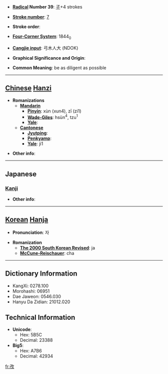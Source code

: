 * '''[[Wiktionary:Chinese radical index| Radical]] Number 39''': [[Wiktionary:Chinese radical index 子|子]]+4 strokes

* '''[[Wiktionary:Chinese total strokes index|Stroke number]]''': [[Wiktionary:Chinese total strokes index 7|7]]

* '''Stroke order''': 

* '''[[Wiktionary:Chinese four corner index|Four-Corner System]]''': 1844<sub>0</sub>

* '''[[Wiktionary:Chinese Cangjie index|Cangjie input]]''': 弓木人大 (NDOK)

* '''Graphical Significance and Origin''': 

* '''Common Meaning''': be as diligent as possible

----

== [[Chinese]] [[Hanzi]] ==

* '''Romanizations'''
** '''[[Mandarin]]'''
*** '''[[Pinyin]]''': xùn (xun4), zī (zi1)
*** '''[[Wade-Giles]]''': hsün<sup>4</sup>, tzu<sup>1</sup>
*** '''[[Yale]]''': 
** '''[[Cantonese]]'''
*** '''[[Jyutping]]''':
*** '''[[Penkyamp]]''': 
*** '''[[Yale]]''': ji1

* '''Other info''': 

----

==Japanese==
===[[Kanji]]===
{{kanji|on readings=[[し]] (shi)
|kun readings=[[つとめる]] (tsutomeru)
}}

* '''Other info''':  

----

== [[Korean]] [[Hanja]] ==

* '''Pronunciation''': 자

* '''Romanization'''
** '''[[The 2000 South Korean Revised Romanization|The 2000 South Korean Revised]]''': ja
** '''[[McCune-Reischauer]]''': cha

----

== Dictionary Information ==

* KangXi: 0278.100
* Morohashi: 06951
* Dae Jaweon: 0546.030
* Hanyu Da Zidian: 21012.020

== Technical Information ==

* '''Unicode''':
** Hex: 5B5C
** Decimal: 23388
* '''Big5''':
** Hex: A7B6
** Decimal: 42934

[[fr:孜]]